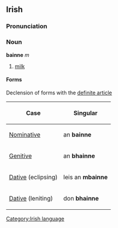 ==Irish==
===Pronunciation===
{{IPA|[ˈbaɲə]}}

===Noun===
'''bainne''' ''m''
#[[milk]]

====Forms====
Declension of forms with the [[definite article]]
{|border="1" cellpadding="2"
!Case
!Singular
|-
| [[Nominative]]
| an '''bainne'''
|-
| [[Genitive]]
| an '''bhainne'''
|-
| [[Dative]] (eclipsing)
| leis an '''mbainne'''
|-
| [[Dative]] (leniting)
| don '''bhainne'''
|}

[[Category:Irish language]]